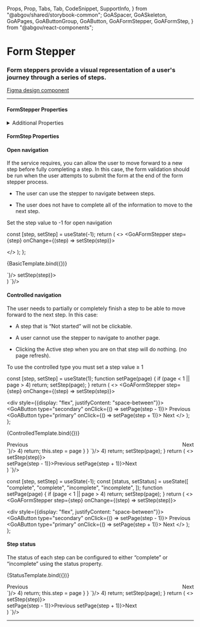   Props,
  Prop,
  Tabs,
  Tab,
  CodeSnippet,
  SupportInfo,
} from "@abgov/shared/storybook-common";
  GoASpacer,
  GoASkeleton,
  GoAPages,
  GoAButtonGroup,
  GoAButton,
  GoAFormStepper,
  GoAFormStep,
} from "@abgov/react-components";

<Meta title="Components/Form Stepper" />

# Form Stepper

### Form steppers provide a visual representation of a user's journey through a series of steps.

[Figma design component](https://www.figma.com/file/3pb2IK8s2QUqWieH79KdN7/%E2%9D%96-Components-%7C-D3?node-id=1014%3A6629&t=ylk0i7Ch8cl4nt1l-0)

---

#### FormStepper Properties

<Props showTabs={true}>
  <Prop
    name="step"
    type="number"
    description="The current step state value. Leaving it blank will allow any step to be accessed."
  />
  <Prop
    name="_change"
    lang="angular"
    type="CustomEvent({detail: {step: number}})"
    description="Event fired on page change."
  />
  <Prop
    name="onChange"
    lang="react"
    type="(step: number) => void"
    description="Event fired on page change."
  />
</Props>

<details>
  <summary>Additional Properties</summary>
  <Props showTabs={true}>
    <Prop
      name="mt"
      type="none | 3xs | 2xs | xs | s | m | l | xl | 2xl | 3xl | 4xl"
      defaultValue="none"
      description="Top margin"
    />
    <Prop
      name="mr"
      type="none | 3xs | 2xs | xs | s | m | l | xl | 2xl | 3xl | 4xl"
      defaultValue="none"
      description="Right margin"
    />
    <Prop
      name="mb"
      type="none | 3xs | 2xs | xs | s | m | l | xl | 2xl | 3xl | 4xl"
      defaultValue="none"
      description="Bottom margin"
    />
    <Prop
      name="ml"
      type="none | 3xs | 2xs | xs | s | m | l | xl | 2xl | 3xl | 4xl"
      defaultValue="none"
      description="Left margin"
    />
  </Props>
</details>

#### FormStep Properties

<Props showTabs={true}>
  <Prop
    name="text"
    type="string"
    required="true"
    description="Text naming or briefly describing the step."
  />
  <Prop
    name="status"
    type="complete | incomplete"
    description="The status of the step."
  />
</Props>

#### Open navigation

If the service requires, you can allow the user to move forward to a new step before fully completing a step. In this case, the form validation should be run when the user attempts to submit the form at the end of the form stepper process.

- The user can use the stepper to navigate between steps.

- The user does not have to complete all of the information to move to the next step.

Set the step value to -1 for open navigation

  const [step, setStep] = useState(-1);
  return (
    <>
      <GoAFormStepper step={step} onChange={(step) => setStep(step)}>
        <GoAFormStep text="Personal details" />
        <GoAFormStep text="Employment history" />
        <GoAFormStep text="References" />
        <GoAFormStep text="Review" />
      </GoAFormStepper>
      <GoAPages current={step} mb="3xl" mt="xl" mr="xl" ml="xl">
        <div>
          <GoASkeleton type="article" />
        </div>
        <div>
          <GoASkeleton type="header" size="2" />
          <GoASkeleton type="lines" />
          <GoASkeleton type="header" size="2" />
          <GoASkeleton type="lines" />
        </div>
        <div>
          <GoASkeleton type="lines" />
          <GoASpacer vSpacing="m" />
          <GoASkeleton type="lines" />
        </div>
        <div>
          <GoASkeleton type="header" size="2" />
          <GoASkeleton type="lines" />
          <GoASpacer vSpacing="m" />
          <GoASkeleton type="lines" />
        </div>
      </GoAPages>
    </>
  );
};

<Story name="Open navigation">{BasicTemplate.bind({})}</Story>

<Tabs>
  <Tab label="Angular">
    <CodeSnippet lang="html" code={`
      <goa-form-stepper ml="s" mr="s" [step]="step" (_change)="updateStep($event)">
        <goa-form-step text="Personal details"></goa-form-step>
        <goa-form-step text="Employment history"></goa-form-step>
        <goa-form-step text="References"></goa-form-step>
        <goa-form-step text="Review"></goa-form-step>
      </goa-form-stepper>
      <goa-pages [current]="step">
        <div><!-- Page 1 content --></div>
        <div><!-- Page 2 content --></div>
        <div><!-- Page 3 content --></div>
        <div><!-- Page 4 content --></div>
      </goa-pages>
    `}/>
    <CodeSnippet lang="ts" code={`
      export class SomeComponent {
        step = -1;
        updateStep(event: Event) {
          this.step = (event as CustomEvent).detail.step;
        }
      }
    `}/>
  </Tab>
  <Tab label="React">
    <CodeSnippet lang="tsx" code={`
      const [step, setStep] = useState(-1);
      return (
        <>
          <GoAFormStepper step={step} onChange={(step) => setStep(step)}>
            <GoAFormStep text="Personal details" />
            <GoAFormStep text="Employment history" />
            <GoAFormStep text="References" />
            <GoAFormStep text="Review" />
          </GoAFormStepper>
          <GoAPages current={step} mb="3xl">
            <div><!-- Page 1 content --></div>
            <div><!-- Page 2 content --></div>
            <div><!-- Page 3 content --></div>
            <div><!-- Page 4 content --></div>
          </GoAPages>
        </>
      )
    `}/>
  </Tab>
</Tabs>

#### Controlled navigation

The user needs to partially or completely finish a step to be able to move forward to the next step. In this case:

- A step that is “Not started” will not be clickable.

- A user cannot use the stepper to navigate to another page.

- Clicking the Active step when you are on that step will do nothing. (no page refresh).

To use the controlled type you must set a step value ≥ 1

  const [step, setStep] = useState(1);
  function setPage(page) {
    if (page < 1 || page > 4) return;
    setStep(page);
  }
  return (
    <>
      <GoAFormStepper step={step} onChange={(step) => setStep(step)}>
        <GoAFormStep text="Personal details" />
        <GoAFormStep text="Employment history" />
        <GoAFormStep text="References" />
        <GoAFormStep text="Review" />
      </GoAFormStepper>
      <GoAPages current={step} mb="3xl" mt="xl" mr="xl" ml="xl">
        <div>
          <GoASkeleton type="article" />
        </div>
        <div>
          <GoASkeleton type="header" size="2" />
          <GoASkeleton type="lines" />
          <GoASkeleton type="header" size="2" />
          <GoASkeleton type="lines" />
        </div>
        <div>
          <GoASkeleton type="lines" />
          <GoASpacer vSpacing="m" />
          <GoASkeleton type="lines" />
        </div>
        <div>
          <GoASkeleton type="header" size="2" />
          <GoASkeleton type="lines" />
          <GoASpacer vSpacing="m" />
          <GoASkeleton type="lines" />
        </div>
      </GoAPages>
      <div style={{display: "flex", justifyContent: "space-between"}}>
        <GoAButton type="secondary" onClick={() => setPage(step - 1)}>
          Previous
        </GoAButton>
        <GoAButton type="primary" onClick={() => setPage(step + 1)}>
          Next
        </GoAButton>
      </div>
    </>
  );
};

<Story name="Controlled navigation">{ControlledTemplate.bind({})}</Story>

<Tabs>
  <Tab label="Angular">
    <CodeSnippet lang="html" code={`
      <goa-form-stepper ml="s" mr="s" [step]="step" (_change)="updateStep($event)">
        <goa-form-step text="Personal details"></goa-form-step>
        <goa-form-step text="Employment history"></goa-form-step>
        <goa-form-step text="References"></goa-form-step>
        <goa-form-step text="Review"></goa-form-step>
      </goa-form-stepper>
      <goa-pages [current]="step">
        <div><!-- Page 1 content --></div>
        <div><!-- Page 2 content --></div>
        <div><!-- Page 3 content --></div>
        <div><!-- Page 4 content --></div>
      </goa-pagest>
      <div style="display: flex; justify-content: space-between">
        <goa-button (_click)="setPage(step-1)" type="secondary">Previous</goa-button>
        <goa-button (_click)="setPage(step+1)" type="primary">Next</goa-button>
      </div>
    `}/>
    <CodeSnippet lang="ts" code={`
      export class SomeComponent {
        step = 1;  // set to first step
        updateStep(event: Event) {
          this.step = (event as CustomEvent).detail.step;
        }
        setPage(page: number) {
          if (page < 1 || page > 4) return;
          this.step = page
        }
      }
    `}/>
  </Tab>
  <Tab label="React">
    <CodeSnippet lang="tsx" code={`
      const [step, setStep] = useState(1); // set to first step
      function setPage(page) {
        if (page < 1 || page > 4) return;
        setStep(page);
      }
      return (
        <>
          <GoAFormStepper step={step} onChange={(step) => setStep(step)}>
            <GoAFormStep text="Personal details" />
            <GoAFormStep text="Employment history" />
            <GoAFormStep text="References" />
            <GoAFormStep text="Review" />
          </GoAFormStepper>
          <GoAPages current={step} mb="3xl">
            <div><!-- Page 1 content --></div>
            <div><!-- Page 2 content --></div>
            <div><!-- Page 3 content --></div>
            <div><!-- Page 4 content --></div>
          </GoAPages>
          <div style={{display: 'flex', justifyContent: 'space-between'}}>
            <GoAButton type="secondary" onClick={() => setPage(step - 1)}>Previous</GoAButton>
            <GoAButton type="primary" onClick={() => setPage(step + 1)}>Next</GoAButton>
          </div>
        </>
      )
    `}/>
  </Tab>
</Tabs>

  const [step, setStep] = useState(-1);
  const [status, setStatus] = useState([
    "complete",
    "complete",
    "incomplete",
    "incomplete",
  ]);
  function setPage(page) {
    if (page < 1 || page > 4) return;
    setStep(page);
  }
  return (
    <>
      <GoAFormStepper step={step} onChange={(step) => setStep(step)}>
        <GoAFormStep text="Personal details" status={status[0]} />
        <GoAFormStep text="Employment history" status={status[1]} />
        <GoAFormStep text="References" status={status[2]} />
        <GoAFormStep text="Review" status={status[3]} />
      </GoAFormStepper>
      <GoAPages current={step} mb="3xl" mt="xl" mr="xl" ml="xl">
        <div>
          <GoASkeleton type="article" />
        </div>
        <div>
          <GoASkeleton type="header" size="2" />
          <GoASkeleton type="lines" />
          <GoASkeleton type="header" size="2" />
          <GoASkeleton type="lines" />
        </div>
        <div>
          <GoASkeleton type="lines" />
          <GoASpacer vSpacing="m" />
          <GoASkeleton type="lines" />
        </div>
        <div>
          <GoASkeleton type="header" size="2" />
          <GoASkeleton type="lines" />
          <GoASpacer vSpacing="m" />
          <GoASkeleton type="lines" />
        </div>
      </GoAPages>
      <div style={{display: "flex", justifyContent: "space-between"}}>
        <GoAButton type="secondary" onClick={() => setPage(step - 1)}>
          Previous
        </GoAButton>
        <GoAButton type="primary" onClick={() => setPage(step + 1)}>
          Next
        </GoAButton>
      </div>
    </>
  );
};

#### Step status

The status of each step can be configured to either “complete” or “incomplete” using the status property.

<Story name="Step status">{StatusTemplate.bind({})}</Story>

<Tabs>
  <Tab label="Angular">
    <CodeSnippet lang="html" code={`
      <goa-form-stepper ml="s" mr="s" [step]="step" (_change)="updateStep($event)">
        <goa-form-step text="Personal details" [status]="status[0]"></goa-form-step>
        <goa-form-step text="Employment history" [status]="status[1]"></goa-form-step>
        <goa-form-step text="References" [status]="status[2]"></goa-form-step>
        <goa-form-step text="Review" [status]="status[3]"></goa-form-step>
      </goa-form-stepper>
      <goa-pages [current]="step">
        <div><!-- Page 1 content --></div>
        <div><!-- Page 2 content --></div>
        <div><!-- Page 3 content --></div>
        <div><!-- Page 4 content --></div>
      </goa-pages>
      <div style="display: flex; justify-content: space-between">
        <goa-button (_click)="setPage(step-1)" type="secondary">Previous</goa-button>
        <goa-button (_click)="setPage(step+1)" type="primary">Next</goa-button>
      </div>
    `}/>
    <CodeSnippet lang="ts" code={`
      export class SomeComponent {
        step = -1;
        // controlled by the user based on form completion
        status = ["complete", "complete", "incomplete"]
        updateStep(event: Event) {
          this.step = (event as CustomEvent).detail.step;
        }
        setPage(page: number) {
          if (page < 1 || page > 4) return;
          this.step = page
        }
      }
    `}/>
  </Tab>
  <Tab label="React">
    <CodeSnippet lang="tsx" code={`
      const [step, setStep] = useState(-1);
      // controlled by the user based on form completion
      const [status, setStatus] = useState([
        "complete",
        "complete",
        "incomplete",
      ])
      function setPage(page) {
        if (page < 1 || page > 4) return;
        setStep(page);
      }
      return (
        <>
          <GoAFormStepper step={step} onChange={(step) => setStep(step)}>
            <GoAFormStep text="Personal details" status={status[0]} />
            <GoAFormStep text="Employment history" status={status[1]} />
            <GoAFormStep text="References" status={status[2]} />
            <GoAFormStep text="Review" status={status[3]} />
          </GoAFormStepper>
          <GoAPages current={step} mb="xl">
            <div><!-- Page 1 content --></div>
            <div><!-- Page 2 content --></div>
            <div><!-- Page 3 content --></div>
            <div><!-- Page 4 content --></div>
          </GoAPages>
          <div style={{display: 'flex', justifyContent: 'space-between'}}>
            <GoAButton type="secondary" onClick={() => setPage(step - 1)}>Previous</GoAButton>
            <GoAButton type="primary" onClick={() => setPage(step + 1)}>Next</GoAButton>
          </div>
        </>
      )
    `}/>
  </Tab>
</Tabs>

---

<SupportInfo />
